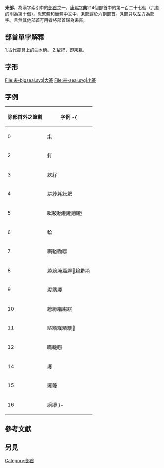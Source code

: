 {{Kangxi Radical Infobox|127|uni=8012
|meaning=[[犁|犁]]
|prev=而
|next=耳
|pny= lěi
|bopo= ㄌㄟˇ
|wade= lei3
|jyutping= leoi6, loi6
|yale= leui6, loi6
|hi= ライ, すき rai, suki
|kanji= 耒 raisuki<ref name="cjkvappendix">{{cite book |last= Lunde |first= Ken |title= CJKV Information Processing: Chinese, Japanese, Korean & Vietnamese Computing |edition= Second |date= Jan 5, 2009 |publisher= [[O'Reilly_Media|O'Reilly Media]] |location= [[Sebastopol,_California|Sebastopol, Calif.]] |isbn= 978-0-596-51447-1 |chapter= Appendix J: Japanese Character Sets |chapter-url= http://examples.oreilly.com/9780596514471/cjkvip2e-appJ.pdf |access-date= 2021-02-20 |archive-date= 2016-08-04 |archive-url= https://web.archive.org/web/20160804094156/http://examples.oreilly.com/9780596514471/cjkvip2e-appJ.pdf |dead-url= no }}</ref><br/>耒偏 sukihen
|hang= 쟁기 jaenggi
|hanja= 뢰 roe
}}

'''耒部'''，為漢字索引中的[[部首|部首]]之一，[[康熙字典|康熙字典]]214個部首中的第一百二十七個（六劃的則為第十個）。就[[繁體|繁體]]和[[簡體|簡體]]中文中，耒部歸於六劃部首。耒部只以左方為部字。且無其他部首可用者將部首歸為耒部。

== 部首單字解釋 ==

1.古代農具上的曲木柄。
2.犁耙，即耒耜。

== 字形 ==
<gallery>
File:耒-bigseal.svg|大篆
File:耒-seal.svg|小篆
</gallery>

==字例==
{| class="wikitable"
! 除部首外之筆劃!!字例
-{
|----
| 0 || 耒
|----
| 2 || 耓
|----
| 3 || 䎢耔
|----
| 4 || 耕耖耗耘耙
|----
| 5 || 䎣耚耛耜耝耞耟
|----
| 6 || 耠
|----
| 7 || 䎤䎥耡耢
|----
| 8 || 䎦䎧䎨䎩䎪𦓿耣耤耥
|----
| 9 || 䎫耦耧
|----
| 10 || 耪耨耩𦔒䎬
|----
| 11 || 䎭䎮䎯耫耬𦔙
|----
| 12 || 䎰耭耮
|----
| 14 || 耯
|----
| 15 || 䎱耰
|----
| 16 || 耱耲
}-
|}

==參考文獻==
{{reflist}}

==另見==
{{wiktionary|耒}}

{{康熙部首}}
{{简体中文部首}}

[[Category:部首|Category:部首]]